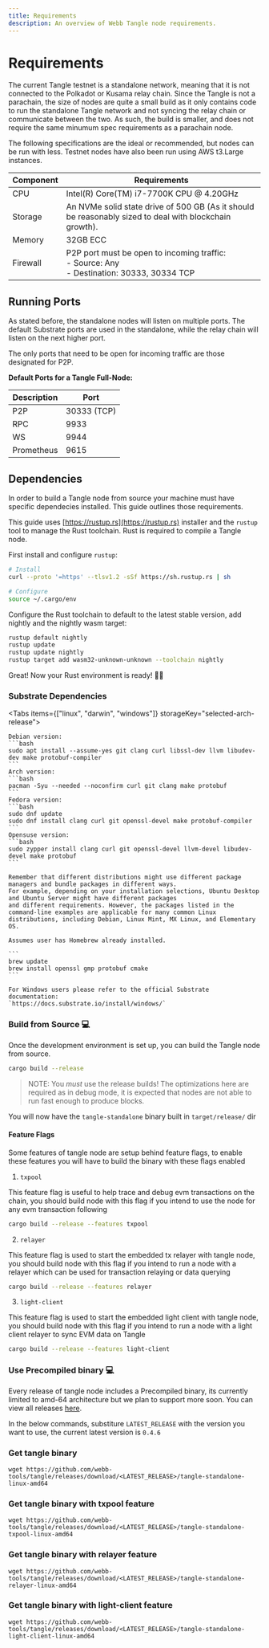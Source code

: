 ```yaml
---
title: Requirements
description: An overview of Webb Tangle node requirements.
---
```



# Requirements

The current Tangle testnet is a standalone network, meaning that it is not connected to the Polkadot or Kusama relay chain.
Since the Tangle is not a parachain, the size of nodes are quite a small build as it only contains code to run the standalone Tangle network and not syncing
the relay chain or communicate between the two. As such, the build is smaller, and does not require the same minumum spec requirements as a parachain node.

The following specifications are the ideal or recommended, but nodes can be run with less. Testnet nodes have also been run using AWS t3.Large instances.

| Component | Requirements                                                                                           |
| --------- | ------------------------------------------------------------------------------------------------------ |
| CPU       | Intel(R) Core(TM) i7-7700K CPU @ 4.20GHz                                                               |
| Storage   | An NVMe solid state drive of 500 GB (As it should be reasonably sized to deal with blockchain growth). |
| Memory    | 32GB ECC                                                                                               |
| Firewall  | P2P port must be open to incoming traffic: <br /> - Source: Any <br /> - Destination: 30333, 30334 TCP |

## Running Ports

As stated before, the standalone nodes will listen on multiple ports. The default Substrate ports are used in the standalone,
while the relay chain will listen on the next higher port.

The only ports that need to be open for incoming traffic are those designated for P2P.

**Default Ports for a Tangle Full-Node:**

| Description | Port        |
| ----------- | ----------- |
| P2P         | 30333 (TCP) |
| RPC         | 9933        |
| WS          | 9944        |
| Prometheus  | 9615        |

## Dependencies

In order to build a Tangle node from source your machine must have specific dependecies installed. This guide
outlines those requirements.

This guide uses [https://rustup.rs](https://rustup.rs) installer and the `rustup` tool to manage the Rust toolchain. Rust is required to
compile a Tangle node.

First install and configure `rustup`:

```bash
# Install
curl --proto '=https' --tlsv1.2 -sSf https://sh.rustup.rs | sh

# Configure
source ~/.cargo/env
```

Configure the Rust toolchain to default to the latest stable version, add nightly and the nightly wasm target:

```bash
rustup default nightly
rustup update
rustup update nightly
rustup target add wasm32-unknown-unknown --toolchain nightly
```

Great! Now your Rust environment is ready! 🚀🚀

### Substrate Dependencies

<Tabs items={["linux", "darwin", "windows"]} storageKey="selected-arch-release">
  <Tab>

    Debian version:
    ```bash
    sudo apt install --assume-yes git clang curl libssl-dev llvm libudev-dev make protobuf-compiler
    ```
    Arch version:
    ```bash
    pacman -Syu --needed --noconfirm curl git clang make protobuf
    ```
    Fedora version:
    ```bash
    sudo dnf update
    sudo dnf install clang curl git openssl-devel make protobuf-compiler
    ```
    Opensuse version:
    ```bash
    sudo zypper install clang curl git openssl-devel llvm-devel libudev-devel make protobuf
    ```

    Remember that different distributions might use different package managers and bundle packages in different ways.
    For example, depending on your installation selections, Ubuntu Desktop and Ubuntu Server might have different packages
    and different requirements. However, the packages listed in the command-line examples are applicable for many common Linux
    distributions, including Debian, Linux Mint, MX Linux, and Elementary OS.

  </Tab>
  <Tab>

    Assumes user has Homebrew already installed.

    ```
    brew update
    brew install openssl gmp protobuf cmake
    ```

  </Tab>
  <Tab>

    For Windows users please refer to the official Substrate documentation:
    `https://docs.substrate.io/install/windows/`

  </Tab>
</Tabs>

### Build from Source 💻

Once the development environment is set up, you can build the Tangle node from source.

```bash
cargo build --release
```

> NOTE: You _must_ use the release builds! The optimizations here are required
> as in debug mode, it is expected that nodes are not able to run fast enough to produce blocks.

You will now have the `tangle-standalone` binary built in `target/release/` dir

#### Feature Flags

Some features of tangle node are setup behind feature flags, to enable these features you will have to build the binary with these flags enabled

1. `txpool`

This feature flag is useful to help trace and debug evm transactions on the chain, you should build node with this flag if you intend to use the node for any evm transaction following

```bash
cargo build --release --features txpool
```

2. `relayer`

This feature flag is used to start the embedded tx relayer with tangle node, you should build node with this flag if you intend to run a node with a relayer which can be used for transaction relaying or data querying

```bash
cargo build --release --features relayer
```

3. `light-client`

This feature flag is used to start the embedded light client with tangle node, you should build node with this flag if you intend to run a node with a light client relayer to sync EVM data on Tangle

```bash
cargo build --release --features light-client
```

### Use Precompiled binary 💻

Every release of tangle node includes a Precompiled binary, its currently limited to amd-64 architecture but we plan to
support more soon. You can view all releases [here](https://github.com/webb-tools/tangle/releases).

In the below commands, substiture `LATEST_RELEASE` with the version you want to use, the current latest version is `0.4.6`

### Get tangle binary

```
wget https://github.com/webb-tools/tangle/releases/download/<LATEST_RELEASE>/tangle-standalone-linux-amd64
```

### Get tangle binary with txpool feature

```
wget https://github.com/webb-tools/tangle/releases/download/<LATEST_RELEASE>/tangle-standalone-txpool-linux-amd64
```

### Get tangle binary with relayer feature

```
wget https://github.com/webb-tools/tangle/releases/download/<LATEST_RELEASE>/tangle-standalone-relayer-linux-amd64
```

### Get tangle binary with light-client feature

```
wget https://github.com/webb-tools/tangle/releases/download/<LATEST_RELEASE>/tangle-standalone-light-client-linux-amd64
```
